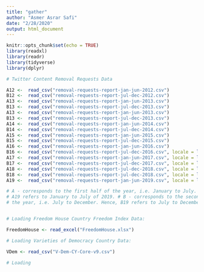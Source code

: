 ```yaml
---
title: "gather"
author: "Asmer Asrar Safi"
date: "2/28/2020"
output: html_document
---
```


```r
knitr::opts_chunk$set(echo = TRUE)
library(readxl)
library(readr)
library(tidyverse)
library(dplyr)
```

```r
# Twitter Content Removal Requests Data

A12 <-  read_csv("removal-requests-report-jan-jun-2012.csv") 
B12 <-  read_csv("removal-requests-report-jul-dec-2012.csv")
A13 <-  read_csv("removal-requests-report-jan-jun-2013.csv")
B13 <-  read_csv("removal-requests-report-jul-dec-2013.csv")
A13 <-  read_csv("removal-requests-report-jan-jun-2013.csv")
B13 <-  read_csv("removal-requests-report-jul-dec-2013.csv")
A14 <-  read_csv("removal-requests-report-jan-jun-2014.csv")
B14 <-  read_csv("removal-requests-report-jul-dec-2014.csv")
A15 <-  read_csv("removal-requests-report-jan-jun-2015.csv")
B15 <-  read_csv("removal-requests-report-jul-dec-2015.csv")
A16 <-  read_csv("removal-requests-report-jan-jun-2016.csv")
B16 <-  read_csv("removal-requests-report-jul-dec-2016.csv", locale = locale(encoding = "windows-1252"))
A17 <-  read_csv("removal-requests-report-jan-jun-2017.csv", locale = locale(encoding = "windows-1252"))
B17 <-  read_csv("removal-requests-report-jul-dec-2017.csv", locale = locale(encoding = "windows-1252"))
A18 <-  read_csv("removal-requests-report-jul-dec-2018.csv", locale = locale(encoding = "windows-1252"))
B18 <-  read_csv("removal-requests-report-jul-dec-2018.csv", locale = locale(encoding = "windows-1252"))
A19 <-  read_csv("removal-requests-report-jan-jun-2019.csv", locale = locale(encoding = "windows-1252"))

# A - corresponds to the first half of the year, i.e. January to July. Hence,
# A19 refers to January to July of 2019. # B - corresponds to the second half of
# the year, i.e. July to December. Hence, B19 refers to July to December of 2019


# Loading Freedom House Country Freedom Index Data:

FreedomHouse <- read_excel("FreedomHouse.xlsx")

# Loading Varieties of Democracy Country Data: 

VDem <- read_csv("V-Dem-CY-Core-v9.csv")

# Loading
```

